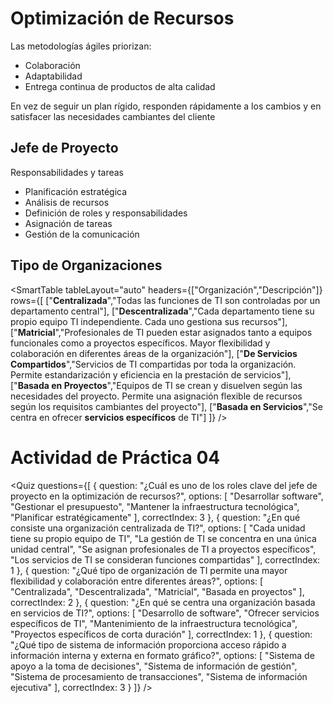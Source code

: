 # Optimización de Recursos
Las metodologías ágiles priorizan:

- Colaboración
- Adaptabilidad
- Entrega continua de productos de alta calidad

En vez de seguir un plan rígido, responden rápidamente a los cambios y en satisfacer las necesidades cambiantes del cliente

## Jefe de Proyecto
Responsabilidades y tareas

- Planificación estratégica
- Análisis de recursos
- Definición de roles y responsabilidades
- Asignación de tareas
- Gestión de la comunicación

## Tipo de Organizaciones

<SmartTable
  tableLayout="auto"
  headers={["Organización","Descripción"]}
  rows={[
    ["**Centralizada**","Todas las funciones de TI son controladas por un departamento central"],
    ["**Descentralizada**","Cada departamento tiene su propio equipo TI independiente. Cada uno gestiona sus recursos"],
    ["**Matricial**","Profesionales de TI pueden estar asignados tanto a equipos funcionales como a proyectos específicos. Mayor flexibilidad y colaboración en diferentes áreas de la organización"],
    ["**De Servicios Compartidos**","Servicios de TI compartidas por toda la organización. Permite estandarización y eficiencia en la prestación de servicios"],
    ["**Basada en Proyectos**","Equipos de TI se crean y disuelven según las necesidades del proyecto. Permite una asignación flexible de recursos según los requisitos cambiantes del proyecto"],
    ["**Basada en Servicios**","Se centra en ofrecer **servicios específicos** de TI"]
  ]}
/>

# Actividad de Práctica 04

<Quiz questions={[
  {
    question: "¿Cuál es uno de los roles clave del jefe de proyecto en la optimización de recursos?",
    options: [
      "Desarrollar software",
      "Gestionar el presupuesto",
      "Mantener la infraestructura tecnológica",
      "Planificar estratégicamente"
    ],
    correctIndex: 3
  },
  {
    question: "¿En qué consiste una organización centralizada de TI?",
    options: [
      "Cada unidad tiene su propio equipo de TI",
      "La gestión de TI se concentra en una única unidad central",
      "Se asignan profesionales de TI a proyectos específicos",
      "Los servicios de TI se consideran funciones compartidas"
    ],
    correctIndex: 1
  },
  {
    question: "¿Qué tipo de organización de TI permite una mayor flexibilidad y colaboración entre diferentes áreas?",
    options: [
      "Centralizada",
      "Descentralizada",
      "Matricial",
      "Basada en proyectos"
    ],
    correctIndex: 2
  },
  {
    question: "¿En qué se centra una organización basada en servicios de TI?",
    options: [
      "Desarrollo de software",
      "Ofrecer servicios específicos de TI",
      "Mantenimiento de la infraestructura tecnológica",
      "Proyectos específicos de corta duración"
    ],
    correctIndex: 1
  },
  {
    question: "¿Qué tipo de sistema de información proporciona acceso rápido a información interna y externa en formato gráfico?",
    options: [
      "Sistema de apoyo a la toma de decisiones",
      "Sistema de información de gestión",
      "Sistema de procesamiento de transacciones",
      "Sistema de información ejecutiva"
    ],
    correctIndex: 3
  }
]} />
